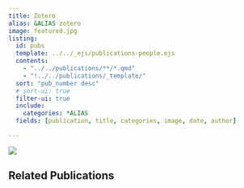 ```yaml
---
title: Zotero
alias: &ALIAS zotero
image: featured.jpg
listing:
  id: pubs
  template: ../../_ejs/publications-people.ejs 
  contents: 
    - "../../publications/**/*.qmd"
    - "!../../publications/_template/"
  sort: "pub_number desc"
  # sort-ui: true
  filter-ui: true
  include:
    categories: *ALIAS
  fields: [publication, title, categories, image, date, author]

---
```

![](featured.jpg)

## Related Publications


:::{#pubs}
:::